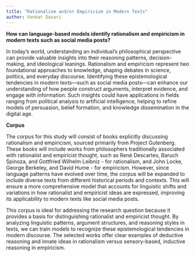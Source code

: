 ```yaml
---
title: "Rationalism and/or Empiricism in Modern Texts"
author: Venkat Dasari
---
```


**How can language-based models identify rationalism and empiricism in modern texts such as social media posts?**

In today’s world, understanding an individual’s philosophical perspective can provide valuable insights into their reasoning patterns, decision-making, and ideological leanings. Rationalism and empiricism represent two foundational approaches to knowledge, shaping debates in science, politics, and everyday discourse. Identifying these epistemological tendencies in modern texts—such as social media posts—can enhance our understanding of how people construct arguments, interpret evidence, and engage with information. Such insights could have applications in fields ranging from political analysis to artificial intelligence, helping to refine models of persuasion, belief formation, and knowledge dissemination in the digital age.

**Corpus**

The corpus for this study will consist of books explicitly discussing rationalism and empiricism, sourced primarily from Project Gutenberg. These books will include works from philosophers traditionally associated with rationalist and empiricist thought, such as René Descartes, Baruch Spinoza, and Gottfried Wilhelm Leibniz - for rationalism, and John Locke, George Berkeley, and David Hume - for empiricism. However, since language patterns have evolved over time, the corpus will be expanded to include diverse texts from different historical periods and contexts. This will ensure a more comprehensive model that accounts for linguistic shifts and variations in how rationalist and empiricist ideas are expressed, improving its applicability to modern texts like social media posts.

This corpus is ideal for addressing the research question because it provides a basis for distinguishing rationalist and empiricist thought. By analyzing linguistic patterns, argument structures, and reasoning styles in texts, we can train models to recognize these epistemological tendencies in modern discourse. The selected works offer clear examples of deductive reasoning and innate ideas in rationalism versus sensory-based, inductive reasoning in empiricism. 